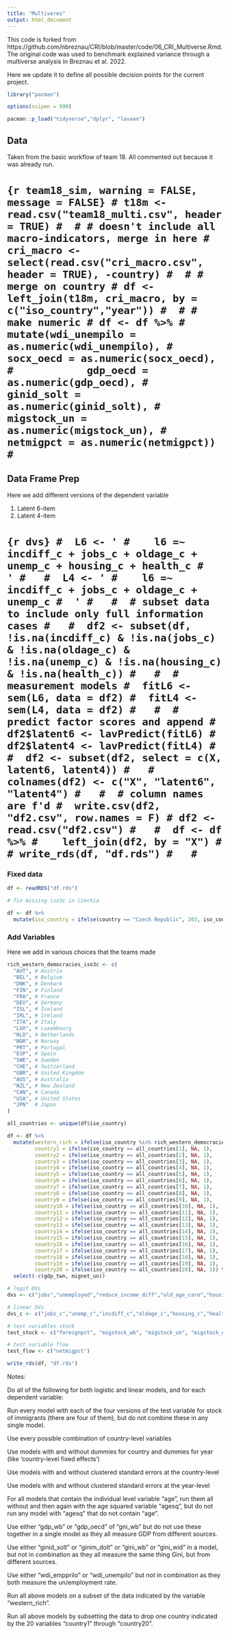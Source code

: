 ---
title: "Multiveres"
output: html_document
---

This code is forked from https://github.com/nbreznau/CRI/blob/master/code/06_CRI_Multiverse.Rmd. The original code was used to benchmark explained variance through a multiverse analysis in Breznau et al. 2022.

Here we update it to define all possible decision points for the current project.

```{r setup, include=FALSE}
library("pacman")

options(scipen = 999)

pacman::p_load("tidyverse","dplyr", "lavaan")
```

## Data

Taken from the basic workflow of team 18. All commented out because it was already run.

# ```{r team18_sim, warning = FALSE, message = FALSE}
# t18m <- read.csv("team18_multi.csv", header = TRUE)
# 
# # doesn't include all macro-indicators, merge in here
# cri_macro <- select(read.csv("cri_macro.csv", header = TRUE), -country)
# 
# # merge on country
# df <- left_join(t18m, cri_macro, by = c("iso_country","year"))
# 
# # make numeric
# df <- df %>%
#     mutate(wdi_unempilo = as.numeric(wdi_unempilo),
#            socx_oecd = as.numeric(socx_oecd),
#            gdp_oecd = as.numeric(gdp_oecd),
#            ginid_solt = as.numeric(ginid_solt),
#            migstock_un = as.numeric(migstock_un),
#            netmigpct = as.numeric(netmigpct))
# ```

## Data Frame Prep

Here we add different versions of the dependent variable

1. Latent 6-item
2. Latent 4-item

# ```{r dvs}
#  L6 <- '
#    l6 =~ incdiff_c + jobs_c + oldage_c + unemp_c + housing_c + health_c
#    '
#  
#  L4 <- '
#    l6 =~ incdiff_c + jobs_c + oldage_c + unemp_c
#  '
#  
#  # subset data to include only full information cases
#  
#  df2 <- subset(df, !is.na(incdiff_c) & !is.na(jobs_c) & !is.na(oldage_c) & !is.na(unemp_c) & !is.na(housing_c) & !is.na(health_c))
#  
#  # measurement models
#  fitL6 <- sem(L6, data = df2)
#  fitL4 <- sem(L4, data = df2)
#  
#  # predict factor scores and append
#  df2$latent6 <- lavPredict(fitL6)
#  df2$latent4 <- lavPredict(fitL4)
#  
#  df2 <- subset(df2, select = c(X, latent6, latent4))
#  
#  colnames(df2) <- c("X", "latent6", "latent4")
#  
#  # column names are f'd
#  write.csv(df2, "df2.csv", row.names = F)
# df2 <- read.csv("df2.csv")
#  
#  df <- df %>%
#    left_join(df2, by = "X")
#  
# write_rds(df, "df.rds")
#  
# ```

### Fixed data

```{r newdata}
df <- readRDS("df.rds")

# fix missing iso3c in Czechia

df <- df %>%
  mutate(iso_country = ifelse(country == "Czech Republic", 203, iso_country))
```


### Add Variables

Here we add in various choices that the teams made

```{r additions}

rich_western_democracies_iso3c <- c(
  "AUT", # Austria
  "BEL", # Belgium
  "DNK", # Denmark
  "FIN", # Finland
  "FRA", # France
  "DEU", # Germany
  "ISL", # Iceland
  "IRL", # Ireland
  "ITA", # Italy
  "LUX", # Luxembourg
  "NLD", # Netherlands
  "NOR", # Norway
  "PRT", # Portugal
  "ESP", # Spain
  "SWE", # Sweden
  "CHE", # Switzerland
  "GBR", # United Kingdom
  "AUS", # Australia
  "NZL", # New Zealand
  "CAN", # Canada
  "USA", # United States
  "JPN"  # Japan
)

all_countries <- unique(df$iso_country)

df <- df %>%
  mutate(western_rich = ifelse(iso_country %in% rich_western_democracies_iso3c, 1, NA),
         country1 = ifelse(iso_country == all_countries[1], NA, 1),
         country2 = ifelse(iso_country == all_countries[2], NA, 1),
         country3 = ifelse(iso_country == all_countries[3], NA, 1),
         country4 = ifelse(iso_country == all_countries[4], NA, 1),
         country5 = ifelse(iso_country == all_countries[5], NA, 1),
         country6 = ifelse(iso_country == all_countries[6], NA, 1),
         country7 = ifelse(iso_country == all_countries[7], NA, 1),
         country8 = ifelse(iso_country == all_countries[8], NA, 1),
         country9 = ifelse(iso_country == all_countries[9], NA, 1),
         country10 = ifelse(iso_country == all_countries[10], NA, 1),
         country11 = ifelse(iso_country == all_countries[11], NA, 1),
         country12 = ifelse(iso_country == all_countries[12], NA, 1),
         country13 = ifelse(iso_country == all_countries[13], NA, 1),
         country14 = ifelse(iso_country == all_countries[14], NA, 1),
         country15 = ifelse(iso_country == all_countries[15], NA, 1),
         country16 = ifelse(iso_country == all_countries[16], NA, 1),
         country17 = ifelse(iso_country == all_countries[17], NA, 1),
         country18 = ifelse(iso_country == all_countries[18], NA, 1),
         country19 = ifelse(iso_country == all_countries[19], NA, 1),
         country20 = ifelse(iso_country == all_countries[20], NA, 1)) %>%
  select(-c(gdp_twn, mignet_un))

```

```{r models, warning = FALSE}

# logit DVs
dvs <- c("jobs","unemployed","reduce_income_diff","old_age_care","housing","health")

# linear DVs
dvs_c <- c("jobs_c","unemp_c","incdiff_c","oldage_c","housing_c","health_c", "latent6", "latent4")

# test variables stock
test_stock <- c("foreignpct", "migstock_wb", "migstock_un", "migstock_oecd")

# test variable flow
test_flow <- c("netmigpct")

write_rds(df, "df.rds")
```


Notes:

Do all of the following for both logistic and linear models, and for each dependent variable:

Run every model with each of the four versions of the test variable for stock of immigrants (there are four of them), but do not combine these in any single model.

Use every possible combination of country-level variables

Use models with and without dummies for country and dummies for year (like 'country-level fixed effects')

Use models with and without clustered standard errors at the country-level

Use models with and without clustered standard errors at the year-level

For all models that contain the individual level variable "age", run them all without and then again with the age squared variable "agesq", but do not run any model with "agesq" that do not contain "age".

Use either "gdp_wb" or "gdp_oecd" of "gni_wb" but do not use these together in a single model as they all measure GDP from different sources.

Use either "ginid_solt" or "ginim_dolt" or "gini_wb" or "gini_wid" in a model, but not in combination as they all measure the same thing Gini, but from different sources.

Use either "wdi_empprilo" or "wdi_unempilo" but not in combination as they both measure the un/employment rate.

Run all above models on a subset of the data indicated by the variable "western_rich".

Run all above models by subsetting the data to drop one country indicated by the 20 variables "country1" through "country20".
